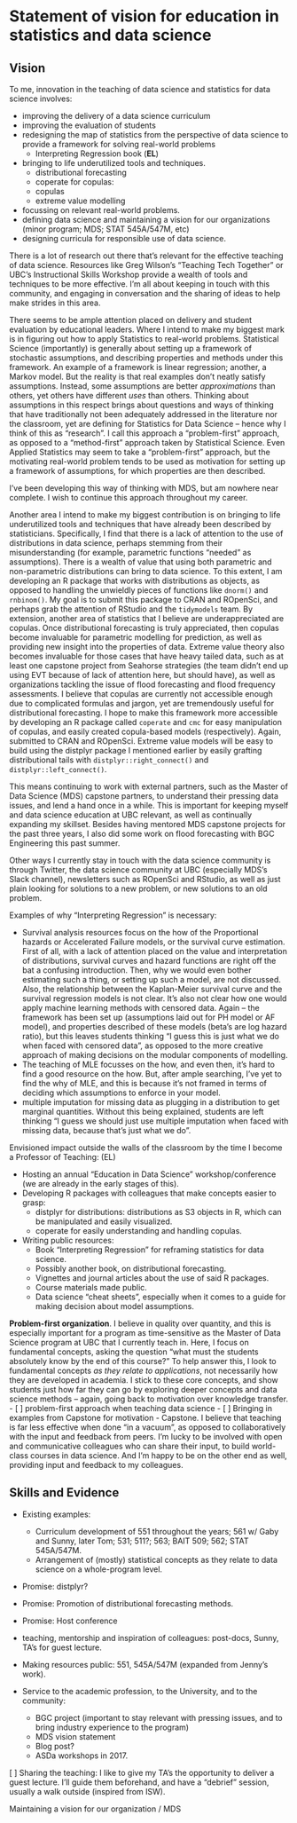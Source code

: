 # Statement of vision for education in statistics and data science

<!-- EL = an activity taken at UBC and elsewhere to advance innovation in teaching and learning with impact beyond one’s classroom -->

## Vision

<!-- I imagine this section to be about how I think statistics  -->

<!-- particularly attractive: Candidates motivated to innovate around the teaching of both core statistical topics (e.g., estimation, hypothesis testing) and more nascent data science topics (e.g., visualization, data wrangling, transparent and reproducible workflows). -->

<!-- from Mike: what "educational leadership" (EL) means to you and what EL you might pursue in the future. Vision for long-term career growth towards Prof of Teaching, even if it's tentative. -->

To me, innovation in the teaching of data science and statistics for data science involves:

- improving the delivery of a data science curriculum
- improving the evaluation of students
- redesigning the map of statistics from the perspective of data science to provide a framework for solving real-world problems
	- Interpreting Regression book (**EL**)
- bringing to life underutilized tools and techniques. 
	- distributional forecasting
	- coperate for copulas: 
	- copulas
	- extreme value modelling
- focussing on relevant real-world problems.
- defining data science and maintaining a vision for our organizations (minor program; MDS; STAT 545A/547M, etc)
- designing curricula for responsible use of data science.

There is a lot of research out there that's relevant for the effective teaching of data science. Resources like Greg Wilson's "Teaching Tech Together" or UBC's Instructional Skills Workshop provide a wealth of tools and techniques to be more effective. I'm all about keeping in touch with this community, and engaging in conversation and the sharing of ideas to help make strides in this area.

There seems to be ample attention placed on delivery and student evaluation by educational leaders. Where I intend to make my biggest mark is in figuring out how to apply Statistics to real-world problems. Statistical Science (importantly) is generally about setting up a framework of stochastic assumptions, and describing properties and methods under this framework. An example of a framework is linear regression; another, a Markov model. But the reality is that real examples don't neatly satisfy assumptions. Instead, some assumptions are better _approximations_ than others, yet others have different _uses_ than others. Thinking about assumptions in this respect brings about questions and ways of thinking that have traditionally not been adequately addressed in the literature nor the classroom, yet are defining for Statistics for Data Science -- hence why I think of this as "research". I call this approach a "problem-first" approach, as opposed to a "method-first" approach taken by Statistical Science. Even Applied Statistics may seem to take a "problem-first" approach, but the motivating real-world problem tends to be used as motivation for setting up a framework of assumptions, for which properties are then described.

I've been developing this way of thinking with MDS, but am nowhere near complete. I wish to continue this approach throughout my career.

Another area I intend to make my biggest contribution is on bringing to life underutilized tools and techniques that have already been described by statisticians. Specifically, I find that there is a lack of attention to the use of distributions in data science, perhaps stemming from their misunderstanding (for example, parametric functions "needed" as assumptions). There is a wealth of value that using both parametric and non-parametric distributions can bring to data science. To this extent, I am developing an R package that works with distributions as objects, as opposed to handling the unwieldly pieces of functions like `dnorm()` and `rnbinom()`. My goal is to submit this package to CRAN and ROpenSci, and perhaps grab the attention of RStudio and the `tidymodels` team. By extension, another area of statistics that I believe are underappreciated are copulas. Once distributional forecasting is truly appreciated, then copulas become invaluable for parametric modelling for prediction, as well as providing new insight into the properties of data. Extreme value theory also becomes invaluable for those cases that have heavy tailed data, such as at least one capstone project from Seahorse strategies (the team didn't end up using EVT because of lack of attention here, but should have), as well as organizations tackling the issue of flood forecasting and flood frequency assessments. I believe that copulas are currently not accessible enough due to complicated formulas and jargon, yet are tremendously useful for distributional forecasting. I hope to make this framework more accessible by developing an R package called `coperate` and `cmc` for easy manipulation of copulas, and easily created copula-based models (respectively). Again, submitted to CRAN and ROpenSci. Extreme value models will be easy to build using the distplyr package I mentioned earlier by easily grafting distributional tails with `distplyr::right_connect()` and `distplyr::left_connect()`.

This means continuing to work with external partners, such as the Master of Data Science (MDS) capstone partners, to understand their pressing data issues, and lend a hand once in a while. This is important for keeping myself and data science education at UBC relevant, as well as continually expanding my skillset. Besides having mentored MDS capstone projects for the past three years, I also did some work on flood forecasting with BGC Engineering this past summer.

Other ways I currently stay in touch with the data science community is through Twitter, the data science community at UBC (especially MDS's Slack channel), newsletters such as ROpenSci and RStudio, as well as just plain looking for solutions to a new problem, or new solutions to an old problem. 

Examples of why "Interpreting Regression" is necessary:

- Survival analysis resources focus on the how of the Proportional hazards or Accelerated Failure models, or the survival curve estimation. First of all, with a lack of attention placed on the value and interpretation of distributions, survival curves and hazard functions are right off the bat a confusing introduction. Then, why we would even bother estimating such a thing, or setting up such a model, are not discussed. Also, the relationship between the Kaplan-Meier survival curve and the survival regression models is not clear. It's also not clear how one would apply machine learning methods with censored data. Again -- the framework has been set up (assumptions laid out for PH model or AF model), and properties described of these models (beta's are log hazard ratio), but this leaves students thinking "I guess this is just what we do when faced with censored data", as opposed to the more creative approach of making decisions on the modular components of modelling.
- The teaching of MLE focusses on the how, and even then, it's hard to find a good resource on the how. But, after ample searching, I've yet to find the why of MLE, and this is because it's not framed in terms of deciding which assumptions to enforce in your model.
- multiple imputation for missing data as plugging in a distribution to get marginal quantities. Without this being explained, students are left thinking "I guess we should just use multiple imputation when faced with missing data, because that's just what we do".

Envisioned impact outside the walls of the classroom by the time I become a Professor of Teaching: (EL)

- Hosting an annual "Education in Data Science" workshop/conference (we are already in the early stages of this).
- Developing R packages with colleagues that make concepts easier to grasp:
	- distplyr for distributions: distributions as S3 objects in R, which can be manipulated and easily visualized.
	- coperate for easily understanding and handling copulas.
- Writing public resources:
	- Book "Interpreting Regression" for reframing statistics for data science.
	- Possibly another book, on distributional forecasting.
	- Vignettes and journal articles about the use of said R packages.
	- Course materials made public.
	- Data science "cheat sheets", especially when it comes to a guide for making decision about model assumptions.

__Problem-first organization__. I believe in quality over quantity, and this is especially important for a program as time-sensitive as the Master of Data Science program at UBC that I currently teach in. Here, I focus on fundamental concepts, asking the question "what must the students absolutely know by the end of this course?" To help answer this, I look to fundamental concepts _as they relate to applications_, not necessarily how they are developed in academia. I stick to these core concepts, and show students just how far they can go by exploring deeper concepts and data science methods -- again, going back to motivation over knowledge transfer.
	- [ ] problem-first approach when teaching data science
	- [ ] Bringing in examples from Capstone for motivation
	- Capstone. I believe that teaching is far less effective when done "in a vacuum", as opposed to collaboratively with the input and feedback from peers. I'm lucky to be involved with open and communicative colleagues who can share their input, to build world-class courses in data science. And I'm happy to be on the other end as well, providing input and feedback to my colleagues.


## Skills and Evidence

<!-- must provide evidence for promise of educational leadership at UBC and nationally or internationally -->
<!-- must provide evidence for potential for creating innovative instructional environments.  -->

<!-- Asset: Experience with evidence-based teaching methods, curriculum development, course design, and other initiatives that advance the university’s ability to excel in its teaching and learning mandate.  -->





- Existing examples:
	- Curriculum development of 551 throughout the years; 561 w/ Gaby and Sunny, later Tom; 531; 511?; 563; BAIT 509; 562; STAT 545A/547M.
	- Arrangement of (mostly) statistical concepts as they relate to data science on a whole-program level. 
- Promise: distplyr?
- Promise: Promotion of distributional forecasting methods.
- Promise: Host conference
- teaching, mentorship and inspiration of colleagues: post-docs, Sunny, TA's for guest lecture.
- Making resources public: 551, 545A/547M (expanded from Jenny's work).



- Service to the academic profession, to the University, and to the community: 
	- BGC project (important to stay relevant with pressing issues, and to bring industry experience to the program)
	- MDS vision statement
	- Blog post?
	- ASDa workshops in 2017.

[ ] Sharing the teaching: I like to give my TA's the opportunity to deliver a guest lecture. I'll guide them beforehand, and have a "debrief" session, usually a walk outside (inspired from ISW).

Maintaining a vision for our organization / MDS
